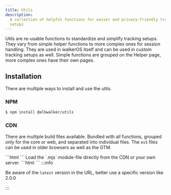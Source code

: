 ```yaml
---
title: Utils
description:
  A collection of helpful functions for easier and privacy-friendly tracking
  setups
---
```



<PackageLink github="packages/utils" npm="@elbwalker/utils" />

Utils are re-usable functions to standardize and simplify tracking setups. They
vary from simple&nbsp;<Link to="/docs/utils/helper">helper</Link> functions to
more complex ones for&nbsp;<Link to="/docs/utils/session">session
handling</Link>. They are used in walkerOS itself and can be used in custom
tracking setups as well. Simple functions are grouped on
the&nbsp;<Link to="/docs/utils/helper">Helper</Link> page, more complex ones
have their own pages.

## Installation

There are multiple ways to install and use the utils.

### NPM

```bash
$ npm install @elbwalker/utils
```

### CDN

There are multiple build files available. Bundled with all functions, grouped
only for the core or web, and separated into individual files. The `es5` files
can be used in older browsers as well as the GTM.

<Tabs>
  <TabItem value="script" label="Scripts" default>
    ```html
    <script src="https://cdn.jsdelivr.net/npm/@elbwalker/utils@latest/dist/web.js"></script>
    ```
  </TabItem>
  <TabItem value="module" label="Module">
    Load the `.mjs` module-file directly from the CDN or your own server.
    ```html
    <script type="module">
      const Utils = ( await import(
      'https://cdn.jsdelivr.net/npm/@elbwalker/utils@latest/dist/web.mjs' ) );
      console.log('id', Utils.getId())
    </script>
    ```
  </TabItem>
</Tabs>
:::info

Be aware of the `latest` version in the URL, better use a specific version like
2.0.0

:::
